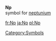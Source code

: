 '''Np'''<br>{{chemistry}} symbol for [[neptunium]]
[[Category:Symbols]]

[[fr:Np]]
[[ja:Np]]
[[pl:Np]]